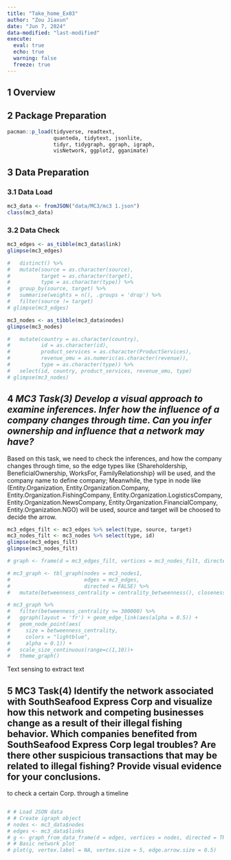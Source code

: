 ```yaml
---
title: "Take_home_Ex03"
author: "Zou Jiaxun"
date: "Jun 7, 2024"
data-modified: "last-modified"
execute: 
  eval: true
  echo: true
  warning: false
  freeze: true
---
```

## 1 Overview

## 2 Package Preparation

```r
pacman::p_load(tidyverse, readtext,
               quanteda, tidytext, jsonlite,
               tidyr, tidygraph, ggraph, igraph,
               visNetwork, ggplot2, gganimate)
```

## 3 Data Preparation

### 3.1 Data Load

```r
mc3_data <- fromJSON("data/MC3/mc3 1.json")
class(mc3_data)
```

### 3.2 Data Check

```r
mc3_edges <- as_tibble(mc3_data$link)
glimpse(mc3_edges)

#   distinct() %>%
#   mutate(source = as.character(source),
#          target = as.character(target),
#          type = as.character(type)) %>%
#   group_by(source, target) %>%
#   summarise(weights = n(), .groups = 'drop') %>%
#   filter(source != target)
# glimpse(mc3_edges)
```

```r
mc3_nodes <- as_tibble(mc3_data$nodes)
glimpse(mc3_nodes)

#   mutate(country = as.character(country), 
#          id = as.character(id), 
#          product_services = as.character(ProductServices), 
#          revenue_omu = as.numeric(as.character(revenue)), 
#          type = as.character(type)) %>%
#   select(id, country, product_services, revenue_omu, type)
# glimpse(mc3_nodes)
```

## 4 *MC3 Task(3) Develop a visual approach to examine inferences. Infer how the influence of a company changes through time. Can you infer ownership and influence that a network may have?*

:::callout-idea
Based on this task, we need to check the inferences, and how the company changes through time, so the edge types like {Shareholdership, BeneficialOwnership, WorksFor, FamilyRelationship} will be used, and the company name to define company; Meanwhile, the type in node like  (Entity.Organization, Entity.Organization.Company, Entity.Organization.FishingCompany, Entity.Organization.LogisticsCompany, Entity.Organization.NewsCompany, Entity.Organization.FinancialCompany, Entity.Organization.NGO) will be used, source and target will be choosed to decide the arrow.
:::

```r
mc3_edges_filt <- mc3_edges %>% select(type, source, target)
mc3_nodes_filt <- mc3_nodes %>% select(type, id)
glimpse(mc3_edges_filt)
glimpse(mc3_nodes_filt)
```


```r
# graph <- frame(d = mc3_edges_filt, vertices = mc3_nodes_filt, directed = TRUE)
```

```r
# mc3_graph <- tbl_graph(nodes = mc3_nodes1,
#                        edges = mc3_edges,
#                        directed = FALSE) %>%
#   mutate(betweenness_centrality = centrality_betweenness(), closeness_centrality = centrality_closeness())
```

```r
# mc3_graph %>%
#   filter(betweenness_centrality >= 300000) %>%
#   ggraph(layout = 'fr') + geom_edge_link(aes(alpha = 0.5)) +
#   geom_node_point(aes(
#     size = betweenness_centrality,
#     colors = "lightblue",
#     alpha = 0.1)) +
#   scale_size_continuous(range=c(1,10))+
#   theme_graph()
```
Text sensing to extract text


## 5 MC3 Task(4) Identify the network associated with SouthSeafood Express Corp and visualize how this network and competing businesses change as a result of their illegal fishing behavior. Which companies benefited from SouthSeafood Express Corp legal troubles? Are there other suspicious transactions that may be related to illegal fishing? Provide visual evidence for your conclusions.

:::callout-idea
to check a certain Corp. through a timeline
:::

```r

```

```r
# # Load JSON data
# # Create igraph object
# nodes <- mc3_data$nodes
# edges <- mc3_data$links
# g <- graph_from_data_frame(d = edges, vertices = nodes, directed = TRUE)
# # Basic network plot
# plot(g, vertex.label = NA, vertex.size = 5, edge.arrow.size = 0.5)
```

